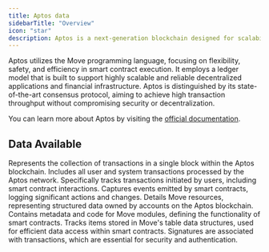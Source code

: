 ```yaml
---
title: Aptos data
sidebarTitle: "Overview"
icon: "star"
description: Aptos is a next-generation blockchain designed for scalability, security, and reliability.
---
```


Aptos utilizes the Move programming language, focusing on flexibility, safety, and efficiency in smart contract execution. It employs a ledger model that is built to support highly scalable and reliable decentralized applications and financial infrastructure. Aptos is distinguished by its state-of-the-art consensus protocol, aiming to achieve high transaction throughput without compromising security or decentralization.

You can learn more about Aptos by visiting the [official documentation](https://aptos.dev/).

## Data Available

<CardGroup cols={2}>
  <Card title="Blocks" icon="cube" href="/data-catalog/aptos/blocks">
    Represents the collection of transactions in a single block within the Aptos
    blockchain.
  </Card>
  <Card
    title="Transactions"
    icon="message-arrow-up"
    href="/data-catalog/aptos/transactions"
  >
    Includes all user and system transactions processed by the Aptos network.
  </Card>
  <Card
    title="User Transactions"
    icon="user"
    href="/data-catalog/aptos/user_transactions"
  >
    Specifically tracks transactions initiated by users, including smart
    contract interactions.
  </Card>
  <Card title="Events" icon="bolt" href="/data-catalog/aptos/events">
    Captures events emitted by smart contracts, logging significant actions and
    changes.
  </Card>
  <Card
    title="Move Resources"
    icon="database"
    href="/data-catalog/aptos/move_resources"
  >
    Details Move resources, representing structured data owned by accounts on
    the Aptos blockchain.
  </Card>
  <Card
    title="Move Modules"
    icon="puzzle-piece"
    href="/data-catalog/aptos/move_modules"
  >
    Contains metadata and code for Move modules, defining the functionality of
    smart contracts.
  </Card>
  <Card
    title="Move Table Items"
    icon="table"
    href="/data-catalog/aptos/move_table_items"
  >
    Tracks items stored in Move's table data structures, used for efficient data
    access within smart contracts.
  </Card>
  <Card
    title="Signatures"
    icon="signature"
    href="/data-catalog/aptos/signatures"
  >
    Signatures are associated with transactions, which are essential for
    security and authentication.
  </Card>
</CardGroup>
